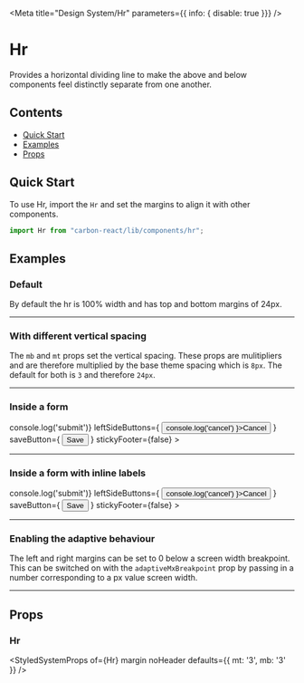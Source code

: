 

<Meta
  title="Design System/Hr"
  parameters={{ info: { disable: true }}}
/>

# Hr
Provides a horizontal dividing line to make the above and below components feel distinctly separate from one another.

## Contents
- [Quick Start](#quick-start)
- [Examples](#examples)
- [Props](#props)

## Quick Start
To use Hr, import the `Hr` and set the margins to align it with other components.

```javascript
import Hr from "carbon-react/lib/components/hr";
```

## Examples

### Default
By default the hr is 100% width and has top and bottom margins of 24px.

<Preview>
  <Story name="default">
    <Hr />
  </Story>
</Preview>

### With different vertical spacing 
The `mb` and `mt` props set the vertical spacing. These props are mulitipliers and are therefore multiplied by the base theme spacing which is `8px`. The default for both is `3` and therefore `24px`.

<Preview>
  <Story name="different spacing">
    <Hr mt={7} mb={7} />
  </Story>
</Preview>

### Inside a form

<Preview>
  <Story name="Inside a form">
    <Form
      onSubmit={ () => console.log('submit')}
      leftSideButtons={ <Button onClick={ () => console.log('cancel') }>Cancel</Button> }
      saveButton={ <Button buttonType='primary' type="submit">Save</Button> }
      stickyFooter={false}
    >
      <Textbox label="Textbox" />
      <Textbox label="Textbox" />
      <Hr mb={7} mt={7} />
      <Textbox label="Textbox" />
    </Form>
  </Story> 
</Preview>

### Inside a form with inline labels

<Preview>
  <Story name="Inside a form with inline labels">
    <Form
      onSubmit={ () => console.log('submit')}
      leftSideButtons={ <Button onClick={ () => console.log('cancel') }>Cancel</Button> }
      saveButton={ <Button buttonType='primary' type="submit">Save</Button> }
      stickyFooter={false}
    >
      <Textbox label="Textbox" labeAlign="right" labelInline labelWidth={10} inputWidth={50} />
      <Textbox label="Textbox" labeAlign="right"  labelInline labelWidth={10} inputWidth={50} />
      <Hr mb={7} mt={7} ml="10%" mr="40%" />
      <Textbox label="Textbox" labeAlign="right"  labelInline labelWidth={10} inputWidth={50}  />
    </Form>
  </Story> 
</Preview>

### Enabling the adaptive behaviour
The left and right margins can be set to 0 below a screen width breakpoint. This can be switched on with the `adaptiveMxBreakpoint` prop by passing in a number corresponding to a px value screen width.

<Preview>
  <Story name="Enabling adaptive behaviour" parameters={{ chromatic: { disable: true }}}>
    <Hr mb={7} mt={7} ml="10%" mr="40%" adaptiveMxBreakpoint={960} />
  </Story> 
</Preview>

## Props

### Hr
<StyledSystemProps
  of={Hr}
  margin
  noHeader
  defaults={{ mt: '3', mb: '3' }}
/>
